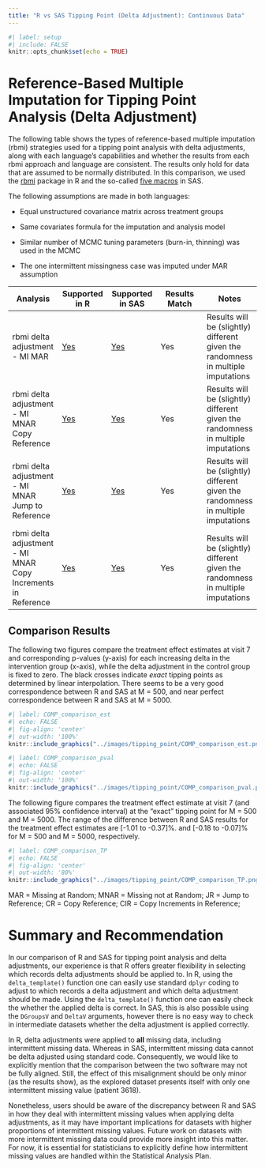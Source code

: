 ```yaml
---
title: "R vs SAS Tipping Point (Delta Adjustment): Continuous Data"
---
```


```r
#| label: setup
#| include: FALSE
knitr::opts_chunk$set(echo = TRUE)
```

# Reference-Based Multiple Imputation for Tipping Point Analysis (Delta Adjustment)

The following table shows the types of reference-based multiple imputation (rbmi) strategies used for a tipping point analysis with delta adjustments, along with each language's capabilities and whether the results from each rbmi approach and language are consistent. The results only hold for data that are assumed to be normally distributed. In this comparison, we used the [rbmi](https://cran.r-project.org/web/packages/rbmi/index.html) package in R and the so-called [five macros](https://www.lshtm.ac.uk/research/centres-projects-groups/missing-data#dia-missing-data) in SAS.

The following assumptions are made in both languages:

-   Equal unstructured covariance matrix across treatment groups

-   Same covariates formula for the imputation and analysis model

-   Similar number of MCMC tuning parameters (burn-in, thinning) was used in the MCMC

-   The one intermittent missingness case was imputed under MAR assumption

| Analysis | Supported in R | Supported in SAS | Results Match | Notes |
|---------------|---------------|---------------|---------------|---------------|
| rbmi delta adjustment - MI MAR | [Yes](../R/tipping_point.html) | [Yes](../SAS/tipping_point.html) | Yes | Results will be (slightly) different given the randomness in multiple imputations |
| rbmi delta adjustment - MI MNAR Copy Reference | [Yes](../R/tipping_point.html) | [Yes](../SAS/tipping_point.html) | Yes | Results will be (slightly) different given the randomness in multiple imputations |
| rbmi delta adjustment - MI MNAR Jump to Reference | [Yes](../R/tipping_point.html) | [Yes](../SAS/tipping_point.html) | Yes | Results will be (slightly) different given the randomness in multiple imputations |
| rbmi delta adjustment - MI MNAR Copy Increments in Reference | [Yes](../R/tipping_point.html) | [Yes](../SAS/tipping_point.html) | Yes | Results will be (slightly) different given the randomness in multiple imputations |

## Comparison Results

The following two figures compare the treatment effect estimates at visit 7 and corresponding p-values (y-axis) for each increasing delta in the intervention group (x-axis), while the delta adjustment in the control group is fixed to zero. The black crosses indicate *exact* tipping points as determined by linear interpolation. There seems to be a very good correspondence between R and SAS at M = 500, and near perfect correspondence between R and SAS at M = 5000.

```r
#| label: COMP_comparison_est
#| echo: FALSE
#| fig-align: 'center'
#| out-width: '100%'
knitr::include_graphics("../images/tipping_point/COMP_comparison_est.png")
```

```r
#| label: COMP_comparison_pval
#| echo: FALSE
#| fig-align: 'center'
#| out-width: '100%'
knitr::include_graphics("../images/tipping_point/COMP_comparison_pval.png")
```

The following figure compares the treatment effect estimate at visit 7 (and associated 95% confidence interval) at the "exact" tipping point for M = 500 and M = 5000. The range of the difference between R and SAS results for the treatment effect estimates are \[-1.01 to -0.37\]%. and \[-0.18 to -0.07\]% for M = 500 and M = 5000, respectively.

```r
#| label: COMP_comparison_TP
#| echo: FALSE
#| fig-align: 'center'
#| out-width: '80%'
knitr::include_graphics("../images/tipping_point/COMP_comparison_TP.png")
```

MAR = Missing at Random; MNAR = Missing not at Random; JR = Jump to Reference; CR = Copy Reference; CIR = Copy Increments in Reference;

<!-- ## Computation Time -->

<!-- For M = 500, a tipping point analysis with sequential delta adjustments in the intervention group only is approximately twice as fast using the `five macros` in SAS (0.89 minutes) compared to the `rbmi` package in R (1.68 minutes). At M = 5000, the gap in computation time between SAS and R widens to 7.31 minutes for the `five macros` and 17.76 minutes for `rbmi`. These times were recorded for the analysis under the MAR assumption. -->

# Summary and Recommendation

In our comparison of R and SAS for tipping point analysis and delta adjustments, our experience is that R offers greater flexibility in selecting which records delta adjustments should be applied to. In R, using the `delta_template()` function one can easily use standard `dplyr` coding to adjust to which records a delta adjustment and which delta adjustment should be made. Using the `delta_template()` function one can easily check the whether the applied delta is correct. In SAS, this is also possible using the `DGroupsV` and `DeltaV` arguments, however there is no easy way to check in intermediate datasets whether the delta adjustment is applied correctly.

In R, delta adjustments were applied to **all** missing data, including intermittent missing data. Whereas in SAS, intermittent missing data cannot be delta adjusted using standard code. Consequently, we would like to explicitly mention that the comparison between the two software may not be fully aligned. Still, the effect of this misalignment should be only minor (as the results show), as the explored dataset presents itself with only one intermittent missing value (patient 3618).

Nonetheless, users should be aware of the discrepancy between R and SAS in how they deal with intermittent missing values when applying delta adjustments, as it may have important implications for datasets with higher proportions of intermittent missing values. Future work on datasets with more intermittent missing data could provide more insight into this matter. For now, it is essential for statisticians to explicitly define how intermittent missing values are handled within the Statistical Analysis Plan.
